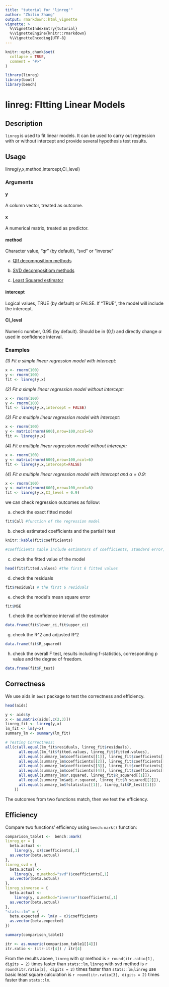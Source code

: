 ```yaml
---
title: "tutorial for 'linreg'"
author: "Zhilin Zhang"
output: rmarkdown::html_vignette
vignette: >
  %\VignetteIndexEntry{tutorial}
  %\VignetteEngine{knitr::rmarkdown}
  %\VignetteEncoding{UTF-8}
---
```


```r
knitr::opts_chunk$set(
  collapse = TRUE,
  comment = "#>"
)
```

```r
library(linreg)
library(boot)
library(bench)
```

# linreg: FItting Linear Models

## Description

`linreg` is used to fit linear models. It can be used to carry out regression with or without intercept and provide several hypothesis test results.

## Usage

linreg(y,x,method,intercept,CI_level)

### Arguments

#### y

A column vector, treated as outcome.

#### x

A numerical matrix, treated as predictor.

#### method

Character value, "qr" (by default), "svd" or "inverse"

a. [QR decompositiom methods](https://en.wikipedia.org/wiki/QR_decomposition)

b. [SVD decompositiom methods](https://en.wikipedia.org/wiki/Singular_value_decomposition)

c. [Least Squared estimator](https://en.wikipedia.org/wiki/Least_squares)

#### intercept

Logical values, TRUE (by default) or FALSE. If "TRUE", the model will include the intercept. 

#### CI_level

Numeric number, 0.95 (by default). Should be in (0,1) and directly change $\alpha$ used in confidence interval.

### Examples

*(1) Fit a simple linear regression model with intercept:*

```r
x <- rnorm(100)
y <- rnorm(100)
fit <- linreg(y,x)
```

*(2) Fit a simple linear regression model without intercept:*

```r
x <- rnorm(100)
y <- rnorm(100)
fit <- linreg(y,x,intercept = FALSE)
```

*(3) Fit a multiple linear regression model with intercept:*

```r
x <- rnorm(100)
y <- matrix(rnorm(600),nrow=100,ncol=6)
fit <- linreg(y,x)
```

*(4) Fit a multiple linear regression model without intercept:*

```r
x <- rnorm(100)
y <- matrix(rnorm(600),nrow=100,ncol=6)
fit <- linreg(y,x,intercept=FALSE)
```

*(4) Fit a multiple linear regression model with intercept and $\alpha=0.9$:*

```r
x <- rnorm(100)
y <- matrix(rnorm(600),nrow=100,ncol=6)
fit <- linreg(y,x,CI_level = 0.9)
```

we can check regression outcomes as follow:

a. check the exact fitted model

```r
fit$Call #function of the regression model
```

b. check estimated coefficients and the partial t test

```r
knitr::kable(fit$coefficients) 

#coefficients table include estimators of coefficients, standard error, confidence interval, T statistics and corresponding p-value.
```

c. check the fitted value of the model

```r
head(fit$fitted.values) #the first 6 fitted values
```

d. check the residuals

```r
fit$residuals # the first 6 residuals
```

e. check the model's mean square error

```r
fit$MSE
```

f. check the confidence interval of the estimator

```r
data.frame(fit$lower_ci,fit$upper_ci)
```

g. check the R^2 and adjusted R^2

```r
data.frame(fit$R_squared)
```

h. check the overall F test, results including f-statistics, corresponding p value and the degree of freedom.

```r
data.frame(fit$F_test)
```


## Correctness

We use aids in `boot` package to test the correctness and efficiency.

```r
head(aids)
```

```r
y <- aids$y
x <- as.matrix(aids[,c(2,3)])
linreg_fit <- linreg(y,x)
lm_fit <- lm(y~x)
summary_lm <- summary(lm_fit)
```

```r
# Testing Correctness:
all(c(all.equal(lm_fit$residuals, linreg_fit$residuals),
      all.equal(lm_fit$fitted.values, linreg_fit$fitted.values),
      all.equal(summary_lm$coefficients[[1]], linreg_fit$coefficients[[1]]),
      all.equal(summary_lm$coefficients[[2]], linreg_fit$coefficients[[2]]),
      all.equal(summary_lm$coefficients[[3]], linreg_fit$coefficients[[3]]),
      all.equal(summary_lm$coefficients[[4]], linreg_fit$coefficients[[4]]),
      all.equal(summary_lm$r.squared, linreg_fit$R_squared[[1]]),
      all.equal(summary_lm$adj.r.squared, linreg_fit$R_squared[[2]]),
      all.equal(summary_lm$fstatistic[[1]], linreg_fit$F_test[[1]])
    ))
```

The outcomes from two functions match, then we test the efficiency.

## Efficiency 

Compare two functions' efficiency using `bench:mark()` function:

```r
comparison_table1 <-  bench::mark(
linreg_qr = {
  beta.actual <-
    linreg(y, x)$coefficients[,1]
  as.vector(beta.actual)
},
linreg_svd = {
  beta.actual <-
    linreg(y, x,method="svd")$coefficients[,1]
  as.vector(beta.actual)
},
linreg_sinverse = {
  beta.actual <-
    linreg(y, x,method="inverse")$coefficients[,1]
  as.vector(beta.actual)
},
"stats::lm" = {
  beta.expected <- lm(y ~ x)$coefficients
  as.vector(beta.expected)
})  

summary(comparison_table1)

itr <- as.numeric(comparison_table1[[4]])
itr.ratio <- (itr-itr[4]) / itr[4]
```

From the results above, `linreg` with qr method is `r round(itr.ratio[1], digits = 2)` times faster than `stats::lm`, `linreg` with svd method is `r round(itr.ratio[2], digits = 2)` times faster than `stats::lm`,`linreg` use basic least square calculation is `r round(itr.ratio[3], digits = 2)` times faster than `stats::lm`.








